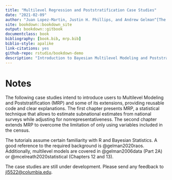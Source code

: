 ```yaml
---
title: "Multilevel Regression and Poststratification Case Studies"
date: "2021-02-09"
author: "Juan Lopez-Martin, Justin H. Phillips, and Andrew Gelman^[The authors would like to thank Lauren Kennedy and Jonah Gabry, who developed an initial version the MRP introduction.]"
site: bookdown::bookdown_site
output: bookdown::gitbook
documentclass: book
bibliography: [book.bib, mrp.bib]
biblio-style: apalike
link-citations: yes
github-repo: rstudio/bookdown-demo
description: "Introduction to Bayesian Multilevel Modeling and Poststratification using rstanarm, brms, and Stan"
---
```


# Notes

The following case studies intend to introduce users to Multilevel Modeling and Poststratification (MRP) and some of its extensions, providing reusable code and clear explanations. The first chapter presents MRP, a statistical technique that allows to estimate subnational estimates from national surveys while adjusting for nonrepresentativeness. The second chapter extends MRP to overcome the limitation of only using variables included in the census. 

The tutorials assume certain familiarity with R and Bayesian Statistics. A good reference to the required background is @gelman2020raos. Additionally, multilevel models are covered in @gelman2006data (Part 2A) or @mcelreath2020statistical (Chapters 12 and 13).

The case studies are still under development. Please send any feedback to [jl5522@columbia.edu](jl5522@columbia.edu).

